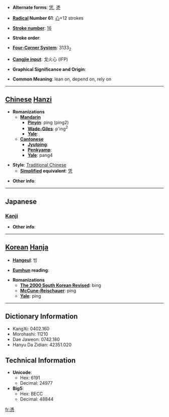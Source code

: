 * '''Alternate forms''': [[凭]], [[凴]]

* '''[[Wiktionary:Chinese radical index| Radical]] Number 61''': [[Wiktionary:Chinese radical index 心|心]]+12 strokes

* '''[[Wiktionary:Chinese total strokes index|Stroke number]]''': [[Wiktionary:Chinese total strokes index 16|16]]

* '''Stroke order''': 

* '''[[Wiktionary:Chinese four corner index|Four-Corner System]]''': 3133<sub>2</sub>

* '''[[Wiktionary:Chinese Cangjie index|Cangjie input]]''': 戈火心 (IFP)

* '''Graphical Significance and Origin''': 

* '''Common Meaning''': lean on, depend on, rely on

----

== [[Chinese]] [[Hanzi]] ==

* '''Romanizations'''
** '''[[Mandarin]]'''
*** '''[[Pinyin]]''': píng (ping2)
*** '''[[Wade-Giles]]''': p'ing<sup>2</sup>
*** '''[[Yale]]''': 
** '''[[Cantonese]]'''
*** '''[[Jyutping]]''':
*** '''[[Penkyamp]]''': 
*** '''[[Yale]]''': pang4

* '''Style''': [[Traditional Chinese]] 
** '''[[Simplified Chinese|Simplified]] equivalent''': [[凭]]

* '''Other info''': 

----

==Japanese==
===[[Kanji]]===
{{kanji|on readings=[[ひょう]] (hyō)
|kun readings=[[よる]] (yoru), [[たのむ]] (tanomu), [[つく]] (tsuku)
}}

* '''Other info''':  

----

== [[Korean]] [[Hanja]] ==

* '''[[Hangeul]]''': 빙

* '''[[Eumhun]] reading''': 

* '''Romanizations'''
** '''[[The 2000 South Korean Revised Romanization|The 2000 South Korean Revised]]''': bing
** '''[[McCune-Reischauer]]''': ping
** '''[[Yale]]''': ping

----

== Dictionary Information ==

* KangXi: 0402.160
* Morohashi: 11210
* Dae Jaweon: 0742.180
* Hanyu Da Zidian: 42351.020

== Technical Information ==

* '''Unicode''':
** Hex: 6191
** Decimal: 24977
* '''Big5''':
** Hex: BECC
** Decimal: 48844

[[fr:憑]]